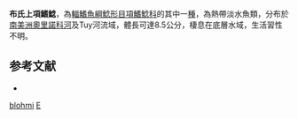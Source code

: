 {{Speciesbox
| taxon = Epapterus blohmi
| binomial_authority = [[Vari|Vari]], [[Jewett|Jewett]], [[Taphorn|Taphorn]] & [[Gilbert|Gilbert]], 1984
| status = NE
| status_system = IUCN3.1
}}
'''布氏上項鰭鯰'''，為[[輻鰭魚綱|輻鰭魚綱]][[鯰形目|鯰形目]][[項鰭鯰科|項鰭鯰科]]的其中一[[種|種]]，為熱帶淡水魚類，分布於[[南美洲|南美洲]][[奧里諾科河|奧里諾科河]]及Tuy河流域，體長可達8.5公分，棲息在底層水域，生活習性不明。

==参考文献==
*{{FishBase_species|genus=Epapterus|species=blohmi|year=2015|month=5}}
{{Taxonbar}}
[[Category:上項鰭鯰屬|blohmi]]
[[Category:1984年描述的魚類|E]]